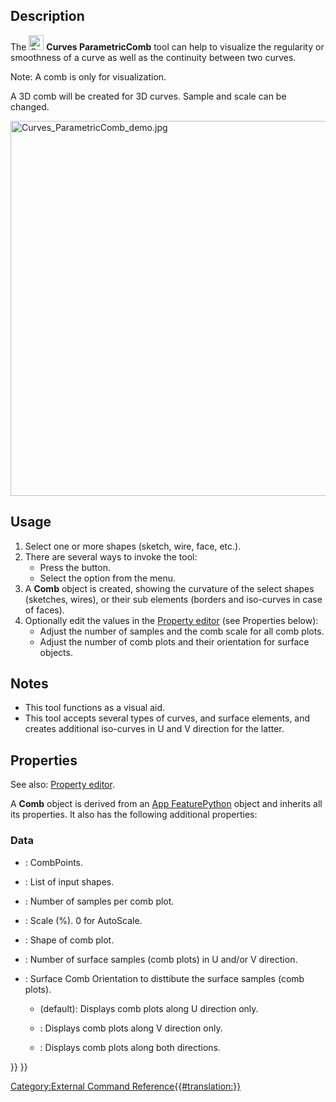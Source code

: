 <languages/>
<translate>

<!--T:1-->
{{Docnav
|[[Curves_ParametricBlendCurve|ParametricBlendCurve]]
|[[Curves_CurveOnSurface|CurveOnSurface]]
|[[Curves_Workbench|Curves]]
|IconL=Curves_ParametricBlendCurve.svg
|IconR=Curves_CurveOnSurface.svg
|IconC=Curves_workbench_icon.svg
}}

<!--T:2-->
{{GuiCommand
|Name=Curves ParametricComb
|MenuLocation=Curves → Comb plot
|Workbenches=[[Curves_Workbench|Curves]]
}}

==Description== <!--T:3-->

<!--T:4-->
The [[Image:Curves_ParametricComb.svg|24px]] '''Curves ParametricComb''' tool can help to visualize the regularity or smoothness of a curve as well as the continuity between two curves.

<!--T:15-->
Note: A comb is only for visualization.

<!--T:12-->
A 3D comb will be created for 3D curves. Sample and scale can be changed.

<!--T:13-->
[[File:Curves_ParametricComb_demo.jpg|600px]]
{{Caption|Above: a curve before (left) and after (right) the application of this tool}}

==Usage== <!--T:5-->

<!--T:6-->
# Select one or more shapes (sketch, wire, face, etc.).
# There are several ways to invoke the tool:
#* Press the {{Button|[[Image:Curves_ParametricComb.svg|16px]] [[Curves_ParametricComb|Comb plot]]}} button.
#* Select the {{MenuCommand|Curves → [[Image:Curves_ParametricComb.svg|16px]] Comb plot}} option from the menu.
# A '''Comb''' object is created, showing the curvature of the select shapes (sketches, wires), or their sub elements (borders and iso-curves in case of faces).
# Optionally edit the values in the [[Property_editor|Property editor]] (see Properties below):
#* Adjust the number of samples and the comb scale for all comb plots. 
#* Adjust the number of comb plots and their orientation for surface objects.

==Notes== <!--T:7-->

<!--T:14-->
* This tool functions as a visual aid.
* This tool accepts several types of curves, and surface elements, and creates additional iso-curves in U and V direction for the latter.

==Properties== <!--T:9-->

<!--T:16-->
See also: [[Property_editor|Property editor]].

<!--T:17-->
A '''Comb''' object is derived from an [[App_FeaturePython|App FeaturePython]] object and inherits all its properties. It also has the following additional properties:

===Data=== <!--T:18-->

<!--T:19-->
{{TitleProperty|Comb}}

<!--T:20-->
* {{PropertyData|Comb Points|VectorList}}: CombPoints.
* {{PropertyData|Edge|LinkSubList}}: List of input shapes.
* {{PropertyData|Samples|IntegerConstraint}}: Number of samples per comb plot.
* {{PropertyData|Scale|Float}}: Scale (%). 0 for AutoScale.
* {{PropertyData|Shape|PartShape}}: Shape of comb plot.

<!--T:21-->
{{TitleProperty|Surface}}

<!--T:22-->
* {{PropertyData|Number|Integer}}: Number of surface samples (comb plots) in U and/or V direction.
* {{PropertyData|Orientation|Enumeration}}: Surface Comb Orientation to disttibute the surface samples (comb plots).
** {{Value|U}} (default): Displays comb plots along U direction only.
** {{Value|V}}: Displays comb plots along V direction only.
** {{Value|UV}}: Displays comb plots along both directions.


<!--T:11-->
{{Docnav
|[[Curves_ParametricBlendCurve|ParametricBlendCurve]]
|[[Curves_CurveOnSurface|CurveOnSurface]]
|[[Curves_Workbench|Curves]]
|IconL=Curves_ParametricBlendCurve.svg
|IconR=Curves_CurveOnSurface.svg
|IconC=Curves_workbench_icon.svg
}}

</translate>
{{Curves Tools navi{{#translation:}}}}
{{Userdocnavi{{#translation:}}}}
[[Category:External Command Reference{{#translation:}}]]